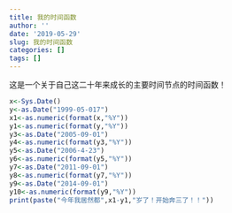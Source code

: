 ```yaml
---
title: 我的时间函数
author: ''
date: '2019-05-29'
slug: 我的时间函数
categories: []
tags: []
---
```

这是一个关于自己这二十年来成长的主要时间节点的时间函数！
```r
x<-Sys.Date()
y<-as.Date("1999-05-017")
x1<-as.numeric(format(x,"%Y"))
y1<-as.numeric(format(y,"%Y"))
y3<-as.Date("2005-09-01")
y4<-as.numeric(format(y3,"%Y"))
y5<-as.Date("2006-4-23")
y6<-as.numeric(format(y5,"%Y"))
y7<-as.Date("2011-09-01")
y8<-as.numeric(format(y7,"%Y"))
y9<-as.Date("2014-09-01")
y10<-as.numeric(format(y9,"%Y"))
print(paste("今年我居然都",x1-y1,"岁了！开始奔三了！！"))
```

